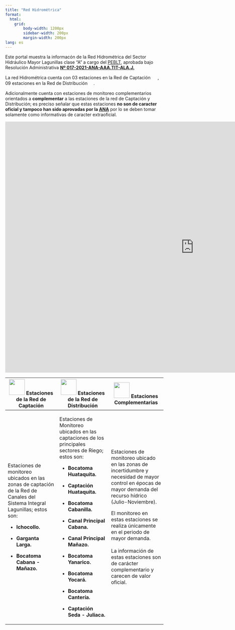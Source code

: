 ```yaml
---
title: "Red Hidrométrica"
format: 
  html:
    grid: 
        body-width: 1200px
        sidebar-width: 200px
        margin-width: 200px
lang: es        
---
```


Este portal muestra la informacón de la Red Hidrométrica del Sector Hidráulico Mayor Lagunillas clase "A" a cargo del [PEBLT](https://www.gob.pe/peblt "Proyecto Especial Binacional Lago Titicaca"), aprobada bajo Resolución Administrativa [**Nº 017-2021-ANA-AAA.TIT-ALA.J.**](https://www.ana.gob.pe/sites/default/files/normatividad/files/67-RA-0017-2021-03.pdf "Nº 017-2021-ANA-AAA.TIT-ALA.J.")

La red Hidrométrica cuenta con 03 estaciones en la Red de Captación ![](https://github.com/hugoaluque/Red-Hidrometrica-SIL/blob/main/images/red_c_marker.png?raw=true){width="15"} , 09 estaciones en la Red de Distribución ![](https://github.com/hugoaluque/Red-Hidrometrica-SIL/blob/main/images/blue_c_marker.png?raw=true){width="15"}.

Adicionalmente cuenta con estaciones de monitoreo complementarios ![](https://github.com/hugoaluque/Red-Hidrometrica-SIL/blob/main/images/yellow_c_marker.png?raw=true){width="15"} orientados a **complementar** a las estaciones de la red de Captación y Distribución; es preciso señalar que estas estaciones **no son de caracter oficial y tampoco han sido aprovadas por la [ANA](https://www.gob.pe/ana "Autoridad Nacional del Agua")** por lo se deben tomar solamente como informativas de caracter extraoficial.

```{=html}
<iframe width="1200" height="800" src="https://hugoaluque.github.io/Red-Hidrometrica-SIL/" frameborder="0" style="border:0" allowfullscreen=""></iframe>
```
+--------------------------------------------------------------------------------------------------------------------------------------------------+------------------------------------------------------------------------------------------------------------------------------------------------------+--------------------------------------------------------------------------------------------------------------------------------------------------------------+
| ![](https://github.com/hugoaluque/Red-Hidrometrica-SIL/blob/main/images/red_c_marker.png?raw=true){width="50"} Estaciones de la Red de Captación | ![](https://github.com/hugoaluque/Red-Hidrometrica-SIL/blob/main/images/blue_c_marker.png?raw=true){width="50"} Estaciones de la Red de Distribución | ![](https://github.com/hugoaluque/Red-Hidrometrica-SIL/blob/main/images/yellow_c_marker.png?raw=true){width="50"} Estaciones Complementarias                 |
+==================================================================================================================================================+======================================================================================================================================================+==============================================================================================================================================================+
| Estaciones de monitoreo ubicados en las zonas de captación de la Red de Canales del Sistema Integral Lagunillas; estos son:                      | Estaciones de Monitoreo ubicados en las captaciones de los principales sectores de Riego; estos son:                                                 | Estaciones de monitoreo ubicado en las zonas de incertidumbre y necesidad de mayor control en épocas de mayor demanda del recurso hídrico (Julio-Noviembre). |
|                                                                                                                                                  |                                                                                                                                                      |                                                                                                                                                              |
| -   **Ichocollo.**                                                                                                                               | -   **Bocatoma Huataquita.**                                                                                                                         | El monitoreo en estas estaciones se realiza únicamente en el periodo de mayor demanda.\                                                                      |
|                                                                                                                                                  |                                                                                                                                                      | \                                                                                                                                                            |
| -   **Garganta Larga.**                                                                                                                          | -   **Captación Huataquita.**                                                                                                                        | La información de estas estaciones son de carácter complementario y carecen de valor oficial.                                                                |
|                                                                                                                                                  |                                                                                                                                                      |                                                                                                                                                              |
| -   **Bocatoma Cabana - Mañazo.**                                                                                                                | -   **Bocatoma Cabanilla.**                                                                                                                          |                                                                                                                                                              |
|                                                                                                                                                  |                                                                                                                                                      |                                                                                                                                                              |
|                                                                                                                                                  | -   **Canal Principal Cabana.**                                                                                                                      |                                                                                                                                                              |
|                                                                                                                                                  |                                                                                                                                                      |                                                                                                                                                              |
|                                                                                                                                                  | -   **Canal Principal Mañazo.**                                                                                                                      |                                                                                                                                                              |
|                                                                                                                                                  |                                                                                                                                                      |                                                                                                                                                              |
|                                                                                                                                                  | -   **Bocatoma Yanarico.**                                                                                                                           |                                                                                                                                                              |
|                                                                                                                                                  |                                                                                                                                                      |                                                                                                                                                              |
|                                                                                                                                                  | -   **Bocatoma Yocará.**                                                                                                                             |                                                                                                                                                              |
|                                                                                                                                                  |                                                                                                                                                      |                                                                                                                                                              |
|                                                                                                                                                  | -   **Bocatoma Cantería.**                                                                                                                           |                                                                                                                                                              |
|                                                                                                                                                  |                                                                                                                                                      |                                                                                                                                                              |
|                                                                                                                                                  | -   **Captación Seda - Juliaca.**                                                                                                                    |                                                                                                                                                              |
+--------------------------------------------------------------------------------------------------------------------------------------------------+------------------------------------------------------------------------------------------------------------------------------------------------------+--------------------------------------------------------------------------------------------------------------------------------------------------------------+
